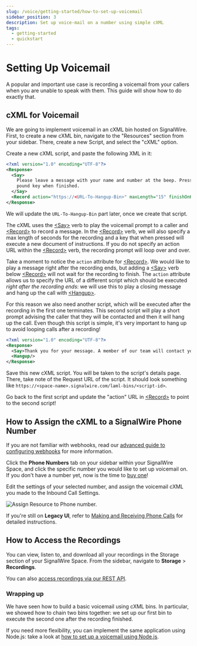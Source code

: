 ```yaml
---
slug: /voice/getting-started/how-to-set-up-voicemail
sidebar_position: 3
description: Set up voice-mail on a number using simple cXML
tags:
  - getting-started
  - quickstart
---
```


# Setting Up Voicemail

A popular and important use case is recording a voicemail from your callers when you are unable to speak with them. This guide will show how to do exactly that.

## cXML for Voicemail

We are going to implement voicemail in an cXML bin hosted on SignalWire. 
First, to create a new cXML bin, navigate to the "Resources" section from your sidebar. There, create
a new Script, and select the "cXML" option. 

Create a new cXML script, and paste the following XML in it:

```xml
<?xml version="1.0" encoding="UTF-8"?>
<Response>
  <Say>
    Please leave a message with your name and number at the beep. Press the
    pound key when finished.
  </Say>
  <Record action="https://<URL-To-Hangup-Bin>" maxLength="15" finishOnKey="#" />
</Response>
```

We will update the `URL-To-Hangup-Bin` part later, once we create that script.

The cXML uses the [&lt;Say>] verb to play 
the voicemail prompt to a caller and [&lt;Record>] to record a message.
In the [&lt;Record>] verb, we will also specify a max length of seconds for the recording 
and a key that when pressed will execute a new document of instructions. If you do not specify an action URL within the 
[&lt;Record>] verb, the recording prompt will loop over and over.


Take a moment to notice the `action` attribute for [&lt;Record>]. We would like to play a 
message right after the recording ends, but adding a [&lt;Say>] verb below 
[&lt;Record>] will not wait for the recording to finish.
The `action` attribute allows us to specify the URL of a different script which should be executed _right after the recording ends_: 
we will use this to play a closing message and hang up the call with [&lt;Hangup>].

For this reason we also need another script, which will be executed after the recording in the first one terminates. This second script will 
play a short prompt advising the caller that they will be contacted and then it will hang up the call. Even though this script is 
simple, it's very important to hang up to avoid looping calls after a recording!

```xml
<?xml version="1.0" encoding="UTF-8"?>
<Response>
  <Say>Thank you for your message. A member of our team will contact you shortly. Goodbye!</Say>
  <Hangup/>
</Response>
```

Save this new cXML script. You will be taken to the script's details page. There, take note of the Request URL of the script. It should
look something like `https://<space-name>.signalwire.com/laml-bins/<script-id>`.

Go back to the first script and update the "action" URL in 
[&lt;Record>] to point to the second script!

[&lt;Record>]:/compatibility-api/cxml/voice/record
[&lt;Hangup>]:/compatibility-api/cxml/voice/hangup
[&lt;Say>]:/compatibility-api/cxml/voice/say


## How to Assign the cXML to a SignalWire Phone Number

If you are not familiar with webhooks, 
read our [advanced guide to configuring webhooks](/platform/phone-numbers/guides/how-to-configure-your-webhook) 
for more information.

Click the **Phone Numbers** tab on your sidebar within your SignalWire Space, 
and click the specific number you would like to set up voicemail on. 
If you don't have a number yet, now is the time to [buy one](/platform/phone-numbers/getting-started/buying-a-phone-number)!

Edit the settings of your selected number, and assign the voicemail cXML you made to
the Inbound Call Settings.

![Assign Resource to Phone number.](@image/dashboard/phone-numbers/assign-resource-voice.png)


<NewLegacy />

If you're still on **Legacy UI**, refer to [Making and Receiving Phone Calls](../making-and-receiving-phone-calls/index.mdx) for detailed instructions.

## How to Access the Recordings

You can view, listen to, and download all your recordings in the Storage section of your SignalWire Space. From the sidebar, navigate to **Storage** > **Recordings**.

You can also [access recordings via our  REST API](/rest/compatibility-api/endpoints/retrieve-recording).

### Wrapping up

We have seen how to build a basic voicemail using cXML bins. In
particular, we showed how to chain two bins together: we set up our first bin to
execute the second one after the recording finished.

If you need more flexibility, you can implement the same application using Node.js:
take a look at [how to set up a voicemail using Node.js](/sdks/realtime-sdk/guides/voice/setting-up-voicemail).
